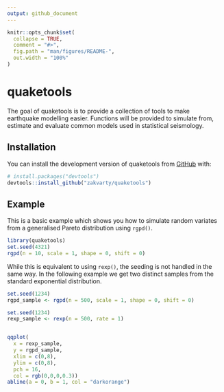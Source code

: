 ```yaml
---
output: github_document
---
```


<!-- README.md is generated from README.Rmd. Please edit that file -->

```r
knitr::opts_chunk$set(
  collapse = TRUE,
  comment = "#>",
  fig.path = "man/figures/README-",
  out.width = "100%"
)
```

# quaketools

<!-- badges: start -->
<!-- badges: end -->

The goal of quaketools is to provide a collection of tools to make earthquake modelling easier. Functions will be provided to simulate from, estimate and evaluate common models used in statistical seismology.

## Installation

You can install the development version of quaketools from [GitHub](https://github.com/) with:

``` r
# install.packages("devtools")
devtools::install_github("zakvarty/quaketools")
```

## Example

This is a basic example which shows you how to simulate random variates from a generalised Pareto distribution using `rgpd()`.

```r
library(quaketools)
set.seed(4321)
rgpd(n = 10, scale = 1, shape = 0, shift = 0)
```
While this is equivalent to using `rexp()`, the seeding is not handled in the same way. In the following example we get two distinct samples from the standard exponential distribution. 

```r
set.seed(1234)
rgpd_sample <- rgpd(n = 500, scale = 1, shape = 0, shift = 0)

set.seed(1234)
rexp_sample <- rexp(n = 500, rate = 1)


qqplot(
  x = rexp_sample,
  y = rgpd_sample, 
  xlim = c(0,8),
  ylim = c(0,8), 
  pch = 16,
  col = rgb(0,0,0,0.3))
abline(a = 0, b = 1, col = "darkorange")
```
